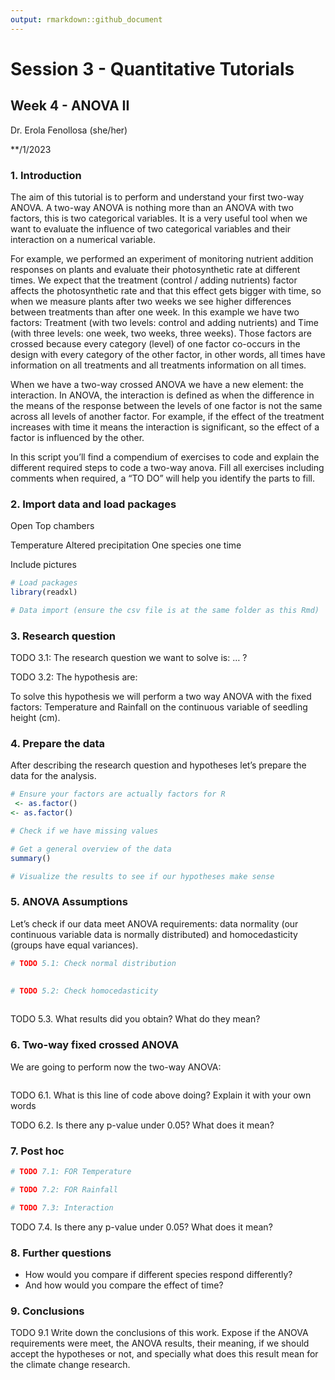 ```yaml
---
output: rmarkdown::github_document
---
```


# Session 3 - Quantitative Tutorials

## Week 4 - ANOVA II

Dr. Erola Fenollosa (she/her)

\*\*/1/2023


### 1. Introduction

The aim of this tutorial is to perform and understand your first two-way ANOVA. A two-way ANOVA is nothing more than an ANOVA with two factors, this is two categorical variables. It is a very useful tool when we want to evaluate the influence of two categorical variables and their interaction on a numerical variable. 

For example, we performed an experiment of monitoring nutrient addition responses on plants and evaluate their photosynthetic rate at different times. We expect that the treatment (control / adding nutrients) factor affects the photosynthetic rate and that this effect gets bigger with time, so when we measure plants after two weeks we see higher differences between treatments than after one week. In this example we have two factors: Treatment (with two levels: control and adding nutrients) and Time (with three levels: one week, two weeks, three weeks). Those factors are crossed because every category (level) of one factor co-occurs in the design with every category of the other factor, in other words, all times have information on all treatments and all treatments information on all times. 

When we have a two-way crossed ANOVA we have a new element: the interaction. In ANOVA, the interaction is defined as when the difference in the means of the response between the levels of one factor is not the same across all levels of another factor. For example, if the effect of the treatment increases with time it means the interaction is significant, so the effect of a factor is influenced by the other.

In this script you'll find a compendium of exercises to code and explain the different required steps to code a two-way anova. Fill all exercises including comments when required, a "TO DO" will help you identify the parts to fill.



### 2. Import data and load packages
Open Top chambers

Temperature
Altered precipitation
One species one time

Include pictures


```r
# Load packages
library(readxl)

```


```r
# Data import (ensure the csv file is at the same folder as this Rmd)


```


### 3. Research question

TODO 3.1: The research question we want to solve is: ... ?


TODO 3.2: The hypothesis are:



To solve this hypothesis we will perform a two way ANOVA with the fixed factors: Temperature and Rainfall on the continuous variable of seedling height (cm).


### 4. Prepare the data
After describing the research question and hypotheses let's prepare the data for the analysis.

```r
# Ensure your factors are actually factors for R
 <- as.factor()
<- as.factor()
```


```r
# Check if we have missing values
```

```r
# Get a general overview of the data
summary()
```

```r
# Visualize the results to see if our hypotheses make sense

```


### 5. ANOVA Assumptions
Let's check if our data meet ANOVA requirements: data normality (our continuous variable data is normally distributed) and homocedasticity (groups have equal variances).


```r
# TODO 5.1: Check normal distribution
  
```


```r
# TODO 5.2: Check homocedasticity 
  
```

TODO 5.3. What results did you obtain?  What do they mean?


### 6. Two-way fixed crossed ANOVA
We are going to perform now the two-way ANOVA:
```r

```

TODO 6.1. What is this line of code above doing? Explain it with your own words

TODO 6.2. Is there any p-value under 0.05? What does it mean?


### 7. Post hoc

```r
# TODO 7.1: FOR Temperature
```

```r
# TODO 7.2: FOR Rainfall
```

```r
# TODO 7.3: Interaction
```

TODO 7.4. Is there any p-value under 0.05? What does it mean?


### 8. Further questions
- How would you compare if different species respond differently?
- And how would you compare the effect of time?

### 9. Conclusions

TODO 9.1 Write down the conclusions of this work. Expose if the ANOVA requirements were meet, the ANOVA results, their meaning, if we should accept the hypotheses or not, and specially what does this result mean for the climate change research.






